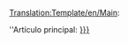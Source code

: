 <noinclude>[[Translation:Template/en/Main]]</noinclude>:<div class="noprint relarticle mainarticle">''Artículo principal: [[Main/es/{{{1}}}|{{{l1|{{{1}}}}}}]]</div>